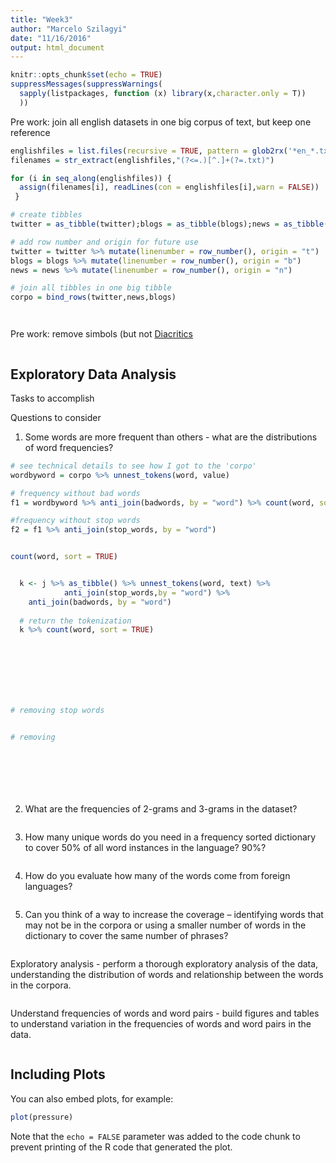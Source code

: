 ```yaml
---
title: "Week3"
author: "Marcelo Szilagyi"
date: "11/16/2016"
output: html_document
---
```


```r
knitr::opts_chunk$set(echo = TRUE)
suppressMessages(suppressWarnings(
  sapply(listpackages, function (x) library(x,character.only = T))
  ))
```


Pre work: join all english datasets in one big corpus of text, but keep one reference
```r
englishfiles = list.files(recursive = TRUE, pattern = glob2rx('*en_*.txt'))
filenames = str_extract(englishfiles,"(?<=.)[^.]+(?=.txt)")

for (i in seq_along(englishfiles)) {
  assign(filenames[i], readLines(con = englishfiles[i],warn = FALSE))
 }

# create tibbles
twitter = as_tibble(twitter);blogs = as_tibble(blogs);news = as_tibble(news)

# add row number and origin for future use
twitter = twitter %>% mutate(linenumber = row_number(), origin = "t")
blogs = blogs %>% mutate(linenumber = row_number(), origin = "b")
news = news %>% mutate(linenumber = row_number(), origin = "n")

# join all tibbles in one big tibble
corpo = bind_rows(twitter,news,blogs)




```

Pre work: remove simbols (but not [Diacritics](https://en.wikipedia.org/wiki/Diacritic )
```r

```


## Exploratory Data Analysis


Tasks to accomplish

Questions to consider

1) Some words are more frequent than others - what are the distributions of word frequencies?
```r

# see technical details to see how I got to the 'corpo'
wordbyword = corpo %>% unnest_tokens(word, value)

# frequency without bad words
f1 = wordbyword %>% anti_join(badwords, by = "word") %>% count(word, sort = TRUE)

#frequency without stop words
f2 = f1 %>% anti_join(stop_words, by = "word") 


count(word, sort = TRUE)


  k <- j %>% as_tibble() %>% unnest_tokens(word, text) %>% 
            anti_join(stop_words,by = "word") %>% 
    anti_join(badwords, by = "word")
  
  # return the tokenization
  k %>% count(word, sort = TRUE)





  
  

# removing stop words


# removing 








```

2) What are the frequencies of 2-grams and 3-grams in the dataset?
```r

```


3) How many unique words do you need in a frequency sorted dictionary to cover 50% of all word instances in the language? 90%?
```r

```

4) How do you evaluate how many of the words come from foreign languages?
```r

```

5) Can you think of a way to increase the coverage -- identifying words that may not be in the corpora or using a smaller number of words
in the dictionary to cover the same number of phrases?
```r

```


Exploratory analysis - perform a thorough exploratory analysis of the data, understanding the distribution of words and relationship between the words in the corpora.
```r

```

Understand frequencies of words and word pairs - build figures and tables to understand variation in the frequencies of words and word pairs in the data.
```r

```



## Including Plots

You can also embed plots, for example:

```r
plot(pressure)
```

Note that the `echo = FALSE` parameter was added to the code chunk to prevent printing of the R code that generated the plot.
